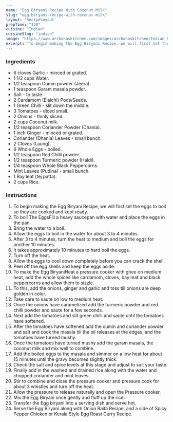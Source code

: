 ---
name: "Egg Biryani Recipe With Coconut Milk"
slug: "egg-biryani-recipe-with-coconut-milk"
layout: 'RecipeLayout'
prepTime: "120"
cuisine: "Indian"
cuisineSlug: "indian"
image: "https://www.archanaskitchen.com/images/archanaskitchen/Indian_Rice/Egg_Biryani_Recipe_With_Coconut_Milk-1.jpg"
excerpt: "To begin making the Egg Biryani Recipe, we will first set the eggs to boil so they are cooked and kept ready"
---

### Ingredients

- 6 cloves Garlic - minced or grated.
- 1 1/2 cups Water.
- 1/2 teaspoon Cumin powder (Jeera).
- 1 teaspoon Garam masala powder.
- Salt - to taste.
- 2 Cardamom (Elaichi) Pods/Seeds.
- 1 Green Chilli - slit down the middle.
- 3 Tomatoes - diced small.
- 2 Onions - thinly sliced.
- 2 cups Coconut milk.
- 1/2 teaspoon Coriander Powder (Dhania).
- 1 inch Ginger - minced or grated.
- Coriander (Dhania) Leaves - small bunch.
- 2 Cloves (Laung).
- 6 Whole Eggs - boiled.
- 1/2 teaspoon Red Chilli powder.
- 1/2 teaspoon Turmeric powder (Haldi).
- 1/4 teaspoon Whole Black Peppercorns.
- Mint Leaves (Pudina) - small bunch.
- 1 Bay leaf (tej patta).
- 2 cups Rice.

### Instructions

1. To begin making the Egg Biryani Recipe, we will first set the eggs to boil so they are cooked and kept ready.
1. To boil The EggsFill a heavy saucepan with water and place the eggs in the pan.
1. Bring the water to a boil.
1. Allow the eggs to boil in the water for about 3 to 4 minutes.
1. After 3 to 4 minutes, turn the heat to medium and boil the eggs for another 10 minutes.
1. It takes approximately 10 minutes to hard boil the eggs.
1. Turn off the heat.
1. Allow the eggs to cool down completely before you can crack the shell.
1. Peel off the egg shells and keep the eggs aside.
1. To make the Egg  BiryaniHeat a pressure cooker with ghee on medium heat, add the whole spices like cardamom, cloves, bay leaf and black peppercorns and allow them to sizzle.
1. To this, add the onions, ginger and garlic and toss till onions are deep golden in color.
1. Take care to saute on low to medium heat.
1. Once the onions have caramelized add the turmeric powder and red chilli powder and saute for a few seconds.
1. Next add the tomatoes and slit green chilli and saute until the tomatoes have softened.
1. After the tomatoes have softened add the cumin and coriander powder and salt and cook the masala till the oil releases at the edges, and the tomatoes have turned mushy.
1. Once the tomatoes have turned mushy add the garam masala, the coconut milk and mix well to combine.
1.  Add the boiled eggs to the masala and simmer on a low heat for about 15 minutes until the gravy becomes slightly thick.
1. Check the salt and spice levels at this stage and adjust to suit your taste.
1. Finally add in the washed and drained rice along with the water and chopped coriander and mint leaves.
1. Stir to combine and close the pressure cooker and pressure cook for about 3 whistles and turn off the heat.
1. Allow the pressure to release naturally and open the Pressure cooker.
1. Mix the Egg Biryani once gently and fluff up the rice.
1. Transfer the Egg biryani into a serving dish and serve hot.
1. Serve the Egg Biryani along with Onion Raita Recipe, and a side of Spicy Pepper Chicken or Kerala Style Egg Roast Curry Recipe.
